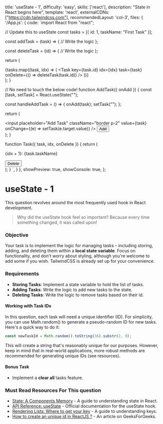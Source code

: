   title: 'useState - 1',
  difficulty: 'easy',
  skills: ['react'],
  description:
    "State in React begins here",
  template: 'react',
  externalCDNs: ["https://cdn.tailwindcss.com"],
  recommendedLayout: 'col-3',
  files: {
    '/App.js': {
      code: `import React from "react";

  // Update this to useState
  const tasks = [{ id: 1, taskName: "First Task" }];

  const addTask = (task) => {
    // Write the logic
  };

  const deleteTask = (id) => {
    // Write the logic
  };

  return (
    <div className="px-4 py-2">
      <AddTask onAdd={addTask} />
      {tasks.map((task, idx) => (
        <Task
          key={task.id}
          idx={idx}
          task={task}
          onDelete={() => deleteTask(task.id)}
        />
      ))}
    </div>
  );
}

// No need to touch the below code!
function AddTask({ onAdd }) {
  const [task, setTask] = React.useState("");

  const handleAddTask = () => {
    onAdd(task);
    setTask("");
  };

  return (
    <div className="mb-4">
      <input
        placeholder="Add Task"
        className="border p-2"
        value={task}
        onChange={(e) => setTask(e.target.value)}
      />
      <button
        onClick={handleAddTask}
        className="bg-green-500 p-2 border border-green-500 text-white"
      >
        Add
      </button>
    </div>
  );
}

function Task({ task, idx, onDelete }) {
  return (
    <div className="flex items-center my-2">
      <p className="p-2 border border-blue-500">
        {idx + 1}: {task.taskName}
      </p>
      <button
        onClick={onDelete}
        className="bg-red-500 p-2 border border-red-500 text-white"
      >
        Delete
      </button>
    </div>
  );
}
`,
    }
  },
  showPreview: true,
  showConsole: true,
};


# useState - 1

This question revolves around the most frequently used hook in React development.

> Why did the useState hook feel so important? Because every time something changed, it was called upon!

### Objective
Your task is to implement the logic for managing tasks – including storing, adding, and deleting them within a **local state variable**. Focus on functionality, and don't worry about styling, although you're welcome to add some if you wish. TailwindCSS is already set up for your convenience.

### Requirements
- **Storing Tasks**: Implement a state variable to hold the list of tasks.
- **Adding Tasks**: Write the logic to add new tasks to the state.
- **Deleting Tasks**: Write the logic to remove tasks based on their id.

#### Working with Task IDs
In this question, each task will need a unique identifier (ID). For simplicity, you can use Math.random() to generate a pseudo-random ID for new tasks. Here's a quick way to do it:

```javascript
const newTaskId = Math.random().toString(36).substr(2, 9);
```
This will create a string that's reasonably unique for our purposes. However, keep in mind that in real-world applications, more robust methods are recommended for generating unique IDs (see resources).

#### Bonus Task
- Implement a **clear all** tasks feature.

### Must Read Resources For This question
- <a target="_blank" href="https://react.dev/learn/state-a-components-memory">State: A Components Memory</a> -  A guide to understanding state in React.
- <a target="_blank" href="https://react.dev/reference/react/useState">API Reference: useState</a> - Official documentation for the useState hook.
- <a target="_blank" href="https://react.dev/learn/rendering-lists#where-to-get-your-key">Rendering Lists: Where to get your key</a> - A guide to understanding keys.
- <a target="_blank" href="https://www.geeksforgeeks.org/how-to-create-an-unique-id-in-reactjs/">How to create an unique id in ReactJS ?</a> - An article on GeeksForGeeks.